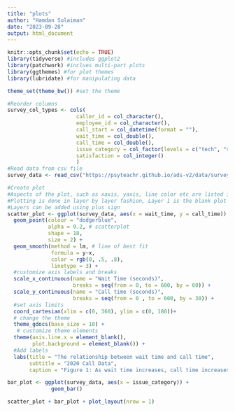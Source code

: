 ```yaml
---
title: "plots"
author: "Hamdan Sulaiman"
date: "2023-09-28"
output: html_document
---
```


```r
knitr::opts_chunk$set(echo = TRUE)
library(tidyverse) #includes ggplot2
library(patchwork) #inclues multi-part plots
library(ggthemes) #for plot themes
library(lubridate) #for manipulating data

theme_set(theme_bw()) #set the theme
```

```r
#Reorder columns 
survey_col_types <- cols(
                      caller_id = col_character(),
                      employee_id = col_character(),
                      call_start = col_datetime(format = ""),
                      wait_time = col_double(),
                      call_time = col_double(),
                      issue_category = col_factor(levels = c("tech", "sales", "returns", "other")),
                      satisfaction = col_integer()
                      )
#Read data from csv file
survey_data <- read_csv("https://psyteachr.github.io/ads-v2/data/survey_data.csv", col_types = survey_col_types)

```

```r
#Create plot
#Aspects of the plot, such as xaxis, yaxis, line color etc are listed inside the aes() function, this is set equal to mapping
#Plotting is done in layer by layer fashion, Layer 1 is the blank plot space, in Layer 2 the variables are specified using aes(), in Layer 3 the data points are visualized using geom() which specifies the type of visualization and so on
#Layers can be added using plus sign
scatter_plot <- ggplot(survey_data, aes(x = wait_time, y = call_time)) +
  geom_point(colour = "dodgerblue",
             alpha = 0.2, # scatterplot
             shape = 18,
             size = 2) + 
  geom_smooth(method = lm, # line of best fit
              formula = y~x,
              color = rgb(0, .5, .8),
              linetype = 3) + 
  #customize axis labels and breaks
  scale_x_continuous(name = "Wait Time (seconds)",
                     breaks = seq(from = 0, to = 600, by = 60)) +
  scale_y_continuous(name = "Call time (seconds)",
                     breaks = seq(from = 0 , to = 600, by = 30)) +
  #set axis limits
  coord_cartesian(xlim = c(0, 360), ylim = c(0, 180))+
  # change the theme
  theme_gdocs(base_size = 10) + 
   # customize theme elements
  theme(axis.line.x = element_blank(),
        plot.background = element_blank()) +
  #Add labels
  labs(title = "The relationship between wait time and call time",
       subtitle = "2020 Call Data",
       caption = "Figure 1: As wait time increases, call time increases.")

bar_plot <- ggplot(survey_data, aes(x = issue_category)) +
              geom_bar()

scatter_plot + bar_plot + plot_layout(nrow = 1)
```
